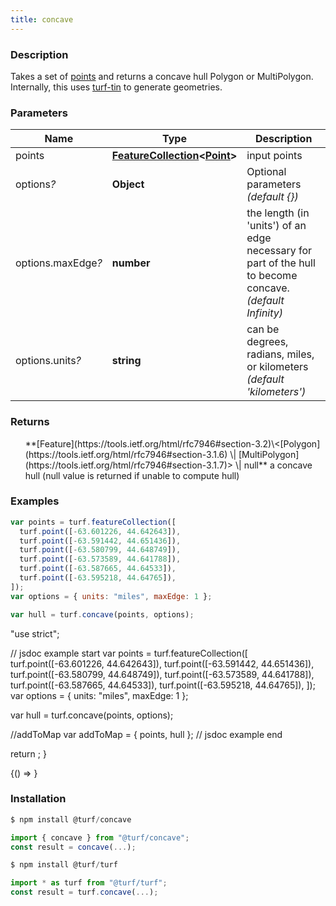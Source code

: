 ```yaml
---
title: concave
---
```



### Description

Takes a set of [points](https://tools.ietf.org/html/rfc7946#section-3.1.2) and returns a concave hull Polygon or MultiPolygon.
Internally, this uses [turf-tin](https://github.com/Turfjs/turf-tin) to generate geometries.

### Parameters

| Name                    | Type                                                                                                                                  | Description                                                                                               |
| ----------------------- | ------------------------------------------------------------------------------------------------------------------------------------- | --------------------------------------------------------------------------------------------------------- |
| points                  | **[FeatureCollection](https://tools.ietf.org/html/rfc7946#section-3.3)\<[Point](https://tools.ietf.org/html/rfc7946#section-3.1.2)>** | input points                                                                                              |
| options<i>?</i>         | **Object**                                                                                                                            | Optional parameters _(default \{})_                                                                       |
| options.maxEdge<i>?</i> | **number**                                                                                                                            | the length (in 'units') of an edge necessary for part of the hull to become concave. _(default Infinity)_ |
| options.units<i>?</i>   | **string**                                                                                                                            | can be degrees, radians, miles, or kilometers _(default 'kilometers')_                                    |

### Returns

<ul>
  **[Feature](https://tools.ietf.org/html/rfc7946#section-3.2)\<[Polygon](https://tools.ietf.org/html/rfc7946#section-3.1.6) \| [MultiPolygon](https://tools.ietf.org/html/rfc7946#section-3.1.7)> \| null** a concave hull (null value is returned if unable to compute hull)

</ul>

### Examples

```javascript
var points = turf.featureCollection([
  turf.point([-63.601226, 44.642643]),
  turf.point([-63.591442, 44.651436]),
  turf.point([-63.580799, 44.648749]),
  turf.point([-63.573589, 44.641788]),
  turf.point([-63.587665, 44.64533]),
  turf.point([-63.595218, 44.64765]),
]);
var options = { units: "miles", maxEdge: 1 };

var hull = turf.concave(points, options);
```

  "use strict";

  // jsdoc example start
  var points = turf.featureCollection([
    turf.point([-63.601226, 44.642643]),
    turf.point([-63.591442, 44.651436]),
    turf.point([-63.580799, 44.648749]),
    turf.point([-63.573589, 44.641788]),
    turf.point([-63.587665, 44.64533]),
    turf.point([-63.595218, 44.64765]),
  ]);
  var options = { units: "miles", maxEdge: 1 };

  var hull = turf.concave(points, options);

  //addToMap
  var addToMap = { points, hull };
  // jsdoc example end

  return <ExampleMap addToMap={addToMap} />;
}

<BrowserOnly>{() => <Map0 />}</BrowserOnly>

### Installation

```javascript
$ npm install @turf/concave

import { concave } from "@turf/concave";
const result = concave(...);
```

```javascript
$ npm install @turf/turf

import * as turf from "@turf/turf";
const result = turf.concave(...);
```
